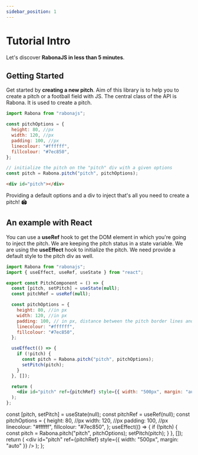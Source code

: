 ```yaml
---
sidebar_position: 1
---
```


# Tutorial Intro

Let's discover **RabonaJS in less than 5 minutes**.

## Getting Started

Get started by **creating a new pitch**. Aim of this library is to help you to create a pitch or a football field with JS.
The central class of the API is Rabona. It is used to create a pitch.

```js
import Rabona from "rabonajs";

const pitchOptions = {
  height: 80, //px
  width: 120, //px
  padding: 100, //px
  linecolour: "#ffffff",
  fillcolour: "#7ec850",
};

// initialize the pitch on the "pitch" div with a given options
const pitch = Rabona.pitch("pitch", pitchOptions);
```

```html
<div id="pitch"></div>
```
Providing a default options and a div to inject that's all you need to create a pitch! 🏟


## An example with React

You can use a **useRef** hook to get the DOM element in which you're going to inject the pitch.
We are keeping the pitch status in a state variable. We are using the **useEffect** hook to initialize the pitch.
We need provide a default style to the pitch div as well.

```jsx
import Rabona from "rabonajs";
import { useEffect, useRef, useState } from "react";

export const PitchComponent = () => {
  const [pitch, setPitch] = useState(null);
  const pitchRef = useRef(null);

  const pitchOptions = {
    height: 80, //in px
    width: 120, //in px
    padding: 100, // in px, distance between the pitch border lines and external border
    linecolour: "#ffffff",
    fillcolour: "#7ec850",
  };

  useEffect(() => {
    if (!pitch) {
      const pitch = Rabona.pitch("pitch", pitchOptions);
      setPitch(pitch);
    }
  }, []);

  return (
    <div id="pitch" ref={pitchRef} style={{ width: "500px", margin: "auto" }} />
  );
};
```


  const [pitch, setPitch] = useState(null);
  const pitchRef = useRef(null);
  const pitchOptions = {
    height: 80, //px
    width: 120, //px
    padding: 100, //px
    linecolour: "#ffffff",
    fillcolour: "#7ec850",
  };
  useEffect(() => {
    if (!pitch) {
      const pitch = Rabona.pitch("pitch", pitchOptions);
      setPitch(pitch);
    }
  }, []);
  return (
    <div id="pitch" ref={pitchRef} style={{ width: "500px", margin: "auto" }} />
  );
};

<PitchComponent />
